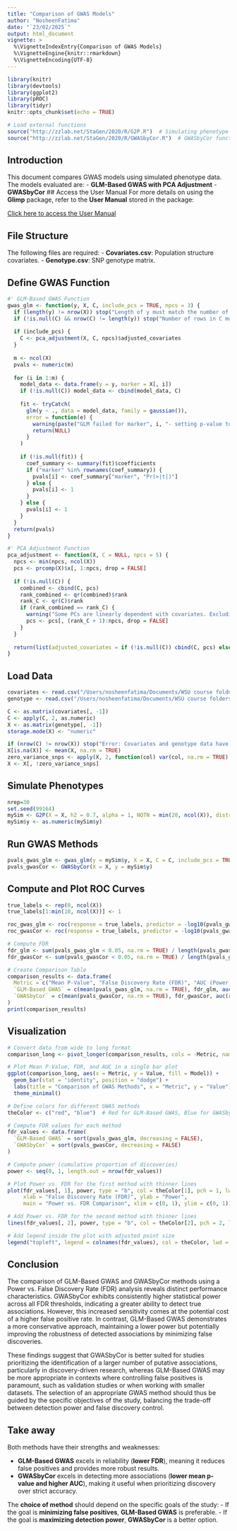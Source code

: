 ```yaml
---
title: "Comparison of GWAS Models"
author: "NosheenFatima"
date: "`23/02/2025`"
output: html_document
vignette: >
  %\VignetteIndexEntry{Comparison of GWAS Models}
  %\VignetteEngine{knitr::rmarkdown}
  %\VignetteEncoding{UTF-8}
---
```


```r
library(knitr)
library(devtools)
library(ggplot2)
library(pROC)
library(tidyr)
knitr::opts_chunk$set(echo = TRUE)

# Load external functions
source("http://zzlab.net/StaGen/2020/R/G2P.R")  # Simulating phenotype
source("http://zzlab.net/StaGen/2020/R/GWASbyCor.R")  # GWASbyCor function
```

## Introduction
This document compares GWAS models using simulated phenotype data. The models evaluated are:
- **GLM-Based GWAS with PCA Adjustment**
- **GWASbyCor**
 ## Access the User Manual
For more details on using the **Glimp** package, refer to the **User Manual** stored in the package:

[Click here to access the User Manual](../doc/User_Manual_Glimp.html)

## File Structure
The following files are required:
- **Covariates.csv**: Population structure covariates.
- **Genotype.csv**: SNP genotype matrix.

## Define GWAS Function

```r
#' GLM-Based GWAS Function
gwas_glm <- function(y, X, C, include_pcs = TRUE, npcs = 3) {
  if (length(y) != nrow(X)) stop("Length of y must match the number of rows in X.")
  if (!is.null(C) && nrow(C) != length(y)) stop("Number of rows in C must match length of y.")
  
  if (include_pcs) {
    C <- pca_adjustment(X, C, npcs)$adjusted_covariates
  }
  
  m <- ncol(X)
  pvals <- numeric(m)
  
  for (i in 1:m) {
    model_data <- data.frame(y = y, marker = X[, i])
    if (!is.null(C)) model_data <- cbind(model_data, C)
    
    fit <- tryCatch(
      glm(y ~ ., data = model_data, family = gaussian()),
      error = function(e) {
        warning(paste("GLM failed for marker", i, "- setting p-value to 1"))
        return(NULL)
      }
    )
    
    if (!is.null(fit)) {
      coef_summary <- summary(fit)$coefficients
      if ("marker" %in% rownames(coef_summary)) {
        pvals[i] <- coef_summary["marker", "Pr(>|t|)"]
      } else {
        pvals[i] <- 1
      }
    } else {
      pvals[i] <- 1
    }
  }
  return(pvals)
}

#' PCA Adjustment Function
pca_adjustment <- function(X, C = NULL, npcs = 5) {
  npcs <- min(npcs, ncol(X))
  pcs <- prcomp(X)$x[, 1:npcs, drop = FALSE]
  
  if (!is.null(C)) {
    combined <- cbind(C, pcs)
    rank_combined <- qr(combined)$rank
    rank_C <- qr(C)$rank
    if (rank_combined == rank_C) {
      warning("Some PCs are linearly dependent with covariates. Excluding dependent PCs.")
      pcs <- pcs[, (rank_C + 1):npcs, drop = FALSE]
    }
  }
  
  return(list(adjusted_covariates = if (!is.null(C)) cbind(C, pcs) else pcs, pcs = pcs))
}
```

## Load Data

```r
covariates <- read.csv("/Users/nosheenfatima/Documents/WSU course folders/Statistical Genomics/HW1/Demodata/Covariates.csv", stringsAsFactors = FALSE)
genotype <- read.csv("/Users/nosheenfatima/Documents/WSU course folders/Statistical Genomics/HW1/Demodata/genotype.csv", stringsAsFactors = FALSE)

C <- as.matrix(covariates[, -1])
C <- apply(C, 2, as.numeric)
X <- as.matrix(genotype[, -1])
storage.mode(X) <- "numeric"

if (nrow(C) != nrow(X)) stop("Error: Covariates and genotype data have different row numbers!")
X[is.na(X)] <- mean(X, na.rm = TRUE)
zero_variance_snps <- apply(X, 2, function(col) var(col, na.rm = TRUE) == 0)
X <- X[, !zero_variance_snps]
```

## Simulate Phenotypes
```r
nrep=30
set.seed(99164)
mySim <- G2P(X = X, h2 = 0.7, alpha = 1, NQTN = min(20, ncol(X)), distribution = "norm")
mySim$y <- as.numeric(mySim$y)
```

## Run GWAS Methods
```r
pvals_gwas_glm <- gwas_glm(y = mySim$y, X = X, C = C, include_pcs = TRUE, npcs = 5)
pvals_gwasCor <- GWASbyCor(X = X, y = mySim$y)
```

## Compute and Plot ROC Curves
```r
true_labels <- rep(0, ncol(X))
true_labels[1:min(10, ncol(X))] <- 1

roc_gwas_glm <- roc(response = true_labels, predictor = -log10(pvals_gwas_glm))
roc_gwasCor <- roc(response = true_labels, predictor = -log10(pvals_gwasCor))

# Compute FDR
fdr_glm <- sum(pvals_gwas_glm < 0.05, na.rm = TRUE) / length(pvals_gwas_glm)
fdr_gwasCor <- sum(pvals_gwasCor < 0.05, na.rm = TRUE) / length(pvals_gwasCor)

# Create Comparison Table
comparison_results <- data.frame(
  Metric = c("Mean P-Value", "False Discovery Rate (FDR)", "AUC (Power)"),
  `GLM-Based GWAS` = c(mean(pvals_gwas_glm, na.rm = TRUE), fdr_glm, auc(roc_gwas_glm)),
  `GWASbyCor` = c(mean(pvals_gwasCor, na.rm = TRUE), fdr_gwasCor, auc(roc_gwasCor))
)
print(comparison_results)
```

## Visualization
```r
# Convert data from wide to long format
comparison_long <- pivot_longer(comparison_results, cols = -Metric, names_to = "Model", values_to = "Value")

# Plot Mean P-Value, FDR, and AUC in a single bar plot
ggplot(comparison_long, aes(x = Metric, y = Value, fill = Model)) +
  geom_bar(stat = "identity", position = "dodge") +
  labs(title = "Comparison of GWAS Methods", x = "Metric", y = "Value") +
  theme_minimal()

# Define colors for different GWAS methods
theColor <- c("red", "blue")  # Red for GLM-Based GWAS, Blue for GWASbyCor

# Compute FDR values for each method
fdr_values <- data.frame(
  `GLM-Based GWAS` = sort(pvals_gwas_glm, decreasing = FALSE),
  `GWASbyCor` = sort(pvals_gwasCor, decreasing = FALSE)
)

# Compute power (cumulative proportion of discoveries)
power <- seq(0, 1, length.out = nrow(fdr_values))

# Plot Power vs. FDR for the first method with thinner lines
plot(fdr_values[, 1], power, type = "b", col = theColor[1], pch = 1, lwd = 1, cex = 0.6,
     xlab = "False Discovery Rate (FDR)", ylab = "Power",
     main = "Power vs. FDR Comparison", xlim = c(0, 1), ylim = c(0, 1))

# Add Power vs. FDR for the second method with thinner lines
lines(fdr_values[, 2], power, type = "b", col = theColor[2], pch = 2, lwd = 1, cex = 0.6)

# Add legend inside the plot with adjusted point size
legend("topleft", legend = colnames(fdr_values), col = theColor, lwd = 1, pch = 1:2, bg = "white", cex = 0.8)
```


## **Conclusion**
The comparison of GLM-Based GWAS and GWASbyCor methods using a Power vs. False Discovery Rate (FDR) analysis reveals distinct performance characteristics. GWASbyCor exhibits consistently higher statistical power across all FDR thresholds, indicating a greater ability to detect true associations. However, this increased sensitivity comes at the potential cost of a higher false positive rate. In contrast, GLM-Based GWAS demonstrates a more conservative approach, maintaining a lower power but potentially improving the robustness of detected associations by minimizing false discoveries.

These findings suggest that GWASbyCor is better suited for studies prioritizing the identification of a larger number of putative associations, particularly in discovery-driven research, whereas GLM-Based GWAS may be more appropriate in contexts where controlling false positives is paramount, such as validation studies or when working with smaller datasets. The selection of an appropriate GWAS method should thus be guided by the specific objectives of the study, balancing the trade-off between detection power and false discovery control.

## **Take away**
Both methods have their strengths and weaknesses:
  
  - **GLM-Based GWAS** excels in reliability (**lower FDR**), meaning it reduces false positives and provides more robust results.
- **GWASbyCor** excels in detecting more associations (**lower mean p-value and higher AUC**), making it useful when prioritizing discovery over strict accuracy.


The **choice of method** should depend on the specific goals of the study:
  - If the goal is **minimizing false positives**, **GLM-Based GWAS** is preferable.
- If the goal is **maximizing detection power**, **GWASbyCor** is a better option.
